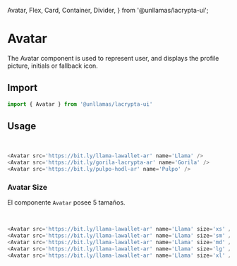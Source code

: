   Avatar,
  Flex,
  Card,
  Container,
  Divider,
} from '@unllamas/lacrypta-ui';

# Avatar

The Avatar component is used to represent user, and displays the profile picture, initials or fallback icon.

## Import 

```js
import { Avatar } from '@unllamas/lacrypta-ui'
```

## Usage

<br />

<Card variant="outline" spacing={4}>
  <Flex gap='xs'>
    <Avatar src='https://bit.ly/llama-lawallet-ar' name='Llama' />
    <Avatar src='https://bit.ly/gorila-lacrypta-ar' name='Gorila' />
    <Avatar src='https://bit.ly/pulpo-hodl-ar' name='Pulpo' />
  </Flex>
</Card>

```js
<Avatar src='https://bit.ly/llama-lawallet-ar' name='Llama' />
<Avatar src='https://bit.ly/gorila-lacrypta-ar' name='Gorila' />
<Avatar src='https://bit.ly/pulpo-hodl-ar' name='Pulpo' />
```

### Avatar Size

El componente `Avatar` posee 5 tamaños.

<br />

<Card variant="outline" spacing={4}>
  <Flex gap='xs'>
    <Avatar src='https://bit.ly/llama-lawallet-ar' name='Llama' size='xs' />
    <Avatar src='https://bit.ly/llama-lawallet-ar' name='Llama' size='sm' />
    <Avatar src='https://bit.ly/llama-lawallet-ar' name='Llama' size='md' />
    <Avatar src='https://bit.ly/llama-lawallet-ar' name='Llama' size='lg' />
    <Avatar src='https://bit.ly/llama-lawallet-ar' name='Llama' size='xl' />
  </Flex>
</Card>

```js
<Avatar src='https://bit.ly/llama-lawallet-ar' name='Llama' size='xs' />
<Avatar src='https://bit.ly/llama-lawallet-ar' name='Llama' size='sm' />
<Avatar src='https://bit.ly/llama-lawallet-ar' name='Llama' size='md' />
<Avatar src='https://bit.ly/llama-lawallet-ar' name='Llama' size='lg' />
<Avatar src='https://bit.ly/llama-lawallet-ar' name='Llama' size='xl' />
```
